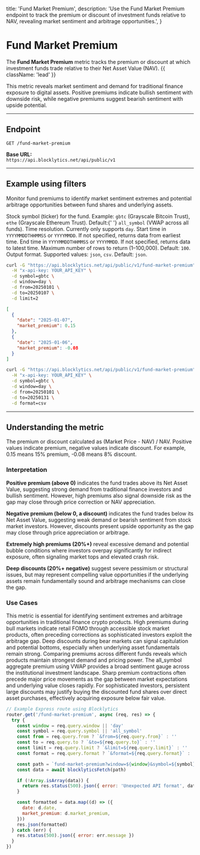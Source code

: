   title: 'Fund Market Premium',
  description:
    'Use the Fund Market Premium endpoint to track the premium or discount of investment funds relative to NAV, revealing market sentiment and arbitrage opportunities.',
}

# Fund Market Premium

The **Fund Market Premium** metric tracks the premium or discount at which investment funds trade relative to their Net Asset Value (NAV). {{ className: 'lead' }}

This metric reveals market sentiment and demand for traditional finance exposure to digital assets. Positive premiums indicate bullish sentiment with downside risk, while negative premiums suggest bearish sentiment with upside potential.

---

## Endpoint

`GET /fund-market-premium`

**Base URL:**  
`https://api.blocklytics.net/api/public/v1`

---

## Example using filters

<Row>
  <Col>

Monitor fund premiums to identify market sentiment extremes and potential arbitrage opportunities between fund shares and underlying assets.

<Properties>
  <Property name="symbol" type="string">
    Stock symbol (ticker) for the fund. Example: <code>gbtc</code> (Grayscale
    Bitcoin Trust), <code>ethe</code> (Grayscale Ethereum Trust). Default:{' '}
    <code>all_symbol</code> (VWAP across all funds).
  </Property>
  <Property name="window" type="string">
    Time resolution. Currently only supports <code>day</code>.
  </Property>
  <Property name="from" type="string">
    Start time in <code>YYYYMMDDTHHMMSS</code> or <code>YYYYMMDD</code>. If not
    specified, returns data from earliest time.
  </Property>
  <Property name="to" type="string">
    End time in <code>YYYYMMDDTHHMMSS</code> or <code>YYYYMMDD</code>. If not
    specified, returns data to latest time.
  </Property>
  <Property name="limit" type="integer">
    Maximum number of rows to return (1–100,000). Default: <code>100</code>.
  </Property>
  <Property name="format" type="string">
    Output format. Supported values: <code>json</code>, <code>csv</code>.
    Default: <code>json</code>.
  </Property>
</Properties>

  </Col>
  <Col>

```bash {title="Requesting Fund Market Premium data"}
curl -G "https://api.blocklytics.net/api/public/v1/fund-market-premium" \
  -H "x-api-key: YOUR_API_KEY" \
  -d symbol=gbtc \
  -d window=day \
  -d from=20250101 \
  -d to=20250107 \
  -d limit=2
```

```json {title="Sample JSON response"}
[
  {
    "date": "2025-01-07",
    "market_premium": 0.15
  },
  {
    "date": "2025-01-06",
    "market_premium": -0.08
  }
]
```

```bash {title="Exporting as CSV"}
curl -G "https://api.blocklytics.net/api/public/v1/fund-market-premium" \
  -H "x-api-key: YOUR_API_KEY" \
  -d symbol=gbtc \
  -d window=day \
  -d from=20250101 \
  -d to=20250131 \
  -d format=csv
```

  </Col>
</Row>

---

## Understanding the metric

<Row>
  <Col>

<Properties>
  <Property name="market_premium" type="number">
    The premium or discount calculated as (Market Price - NAV) / NAV. Positive
    values indicate premium, negative values indicate discount. For example,
    0.15 means 15% premium, -0.08 means 8% discount.
  </Property>
</Properties>

### Interpretation

**Positive premium (above 0)** indicates the fund trades above its Net Asset Value, suggesting strong demand from traditional finance investors and bullish sentiment. However, high premiums also signal downside risk as the gap may close through price correction or NAV appreciation.

**Negative premium (below 0, a discount)** indicates the fund trades below its Net Asset Value, suggesting weak demand or bearish sentiment from stock market investors. However, discounts present upside opportunity as the gap may close through price appreciation or arbitrage.

**Extremely high premiums (20%+)** reveal excessive demand and potential bubble conditions where investors overpay significantly for indirect exposure, often signaling market tops and elevated crash risk.

**Deep discounts (20%+ negative)** suggest severe pessimism or structural issues, but may represent compelling value opportunities if the underlying assets remain fundamentally sound and arbitrage mechanisms can close the gap.

### Use Cases

This metric is essential for identifying sentiment extremes and arbitrage opportunities in traditional finance crypto products. High premiums during bull markets indicate retail FOMO through accessible stock market products, often preceding corrections as sophisticated investors exploit the arbitrage gap. Deep discounts during bear markets can signal capitulation and potential bottoms, especially when underlying asset fundamentals remain strong. Comparing premiums across different funds reveals which products maintain strongest demand and pricing power. The all_symbol aggregate premium using VWAP provides a broad sentiment gauge across the institutional investment landscape. Sharp premium contractions often precede major price movements as the gap between market expectations and underlying value closes rapidly. For sophisticated investors, persistent large discounts may justify buying the discounted fund shares over direct asset purchases, effectively acquiring exposure below fair value.

  </Col>
  <Col>

```js {title="Node.js (Express) example"}
// Example Express route using Blocklytics
router.get('/fund-market-premium', async (req, res) => {
  try {
    const window = req.query.window || 'day'
    const symbol = req.query.symbol || 'all_symbol'
    const from = req.query.from ? `&from=${req.query.from}` : ''
    const to = req.query.to ? `&to=${req.query.to}` : ''
    const limit = req.query.limit ? `&limit=${req.query.limit}` : ''
    const format = req.query.format ? `&format=${req.query.format}` : ''

    const path = `fund-market-premium?window=${window}&symbol=${symbol}${from}${to}${limit}${format}`
    const data = await blocklyticsFetch(path)

    if (!Array.isArray(data)) {
      return res.status(500).json({ error: 'Unexpected API format', data })
    }

    const formatted = data.map((d) => ({
      date: d.date,
      market_premium: d.market_premium,
    }))
    res.json(formatted)
  } catch (err) {
    res.status(500).json({ error: err.message })
  }
})
```

  </Col>
</Row>
